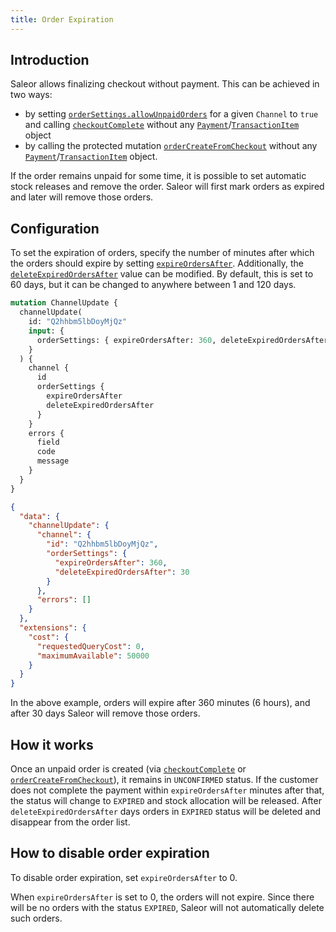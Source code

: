 ```yaml
---
title: Order Expiration
---
```


## Introduction

Saleor allows finalizing checkout without payment. This can be achieved in two ways:

- by setting [`orderSettings.allowUnpaidOrders`](api-reference/miscellaneous/objects/order-settings.mdx#ordersettingsallowunpaidordersboolean--) for a given `Channel` to `true` and calling [`checkoutComplete`](api-reference/checkout/mutations/checkout-complete.mdx) without any [`Payment`](api-reference/payments/objects/payment.mdx)/[`TransactionItem`](api-reference/payments/objects/transaction-item.mdx) object
- by calling the protected mutation [`orderCreateFromCheckout`](api-reference/orders/mutations/order-create-from-checkout.mdx) without any [`Payment`](api-reference/payments/objects/payment.mdx)/[`TransactionItem`](api-reference/payments/objects/transaction-item.mdx) object.

If the order remains unpaid for some time, it is possible to set automatic stock releases and remove the order. Saleor will first mark orders as expired and later will remove those orders.

## Configuration

To set the expiration of orders, specify the number of minutes after which the orders should expire by setting [`expireOrdersAfter`](api-reference/miscellaneous/objects/order-settings.mdx#ordersettingsexpireordersafterminute-).
Additionally, the [`deleteExpiredOrdersAfter`](api-reference/miscellaneous/objects/order-settings.mdx#ordersettingsdeleteexpiredordersafterday--) value can be modified. By default, this is set to 60 days, but it can be changed to anywhere between 1 and 120 days.

```graphql
mutation ChannelUpdate {
  channelUpdate(
    id: "Q2hhbm5lbDoyMjQz"
    input: {
      orderSettings: { expireOrdersAfter: 360, deleteExpiredOrdersAfter: 30 }
    }
  ) {
    channel {
      id
      orderSettings {
        expireOrdersAfter
        deleteExpiredOrdersAfter
      }
    }
    errors {
      field
      code
      message
    }
  }
}
```

```json
{
  "data": {
    "channelUpdate": {
      "channel": {
        "id": "Q2hhbm5lbDoyMjQz",
        "orderSettings": {
          "expireOrdersAfter": 360,
          "deleteExpiredOrdersAfter": 30
        }
      },
      "errors": []
    }
  },
  "extensions": {
    "cost": {
      "requestedQueryCost": 0,
      "maximumAvailable": 50000
    }
  }
}
```

In the above example, orders will expire after 360 minutes (6 hours), and after 30 days Saleor will remove those orders.

## How it works

Once an unpaid order is created (via [`checkoutComplete`](api-reference/checkout/mutations/checkout-complete.mdx) or [`orderCreateFromCheckout`](api-reference/orders/mutations/order-create-from-checkout.mdx)), it remains in `UNCONFIRMED` status. If the customer does not complete the payment within `expireOrdersAfter` minutes after that, the status will change to `EXPIRED` and stock allocation will be released.
After `deleteExpiredOrdersAfter` days orders in `EXPIRED` status will be deleted and disappear from the order list.

## How to disable order expiration

To disable order expiration, set `expireOrdersAfter` to 0.

When `expireOrdersAfter` is set to 0, the orders will not expire. Since there will be no orders with the status `EXPIRED`, Saleor will not automatically delete such orders.
